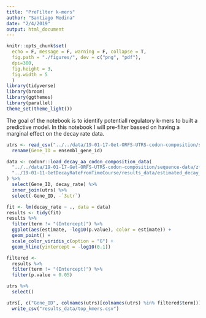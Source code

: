 ```yaml
---
title: "PreFilter k-mers"
author: "Santiago Medina"
date: "2/4/2019"
output: html_document
---
```


```r
knitr::opts_chunk$set(
  echo = F, message = F, warning = F, collapse = T,
  fig.path = "./figures/", dev = c("png", "pdf"),
  dpi=300,
  fig.height = 3,
  fig.width = 5
  )
library(tidyverse)
library(broom)
library(ggthemes)
library(parallel)
theme_set(theme_light())
```

The goal of the notebook is to identify potentiall regulatory k-mers to built a predictive model.
In this notebook I will pre-filter bassed on having a marginal effect on the decay rate data.


```r
utrs <- read_csv("../../data/19-01-17-Get-ORFS-UTRS-codon-composition/sequence-data/zfish_3utr6mer_composition.csv") %>% 
  rename(Gene_ID = ensembl_gene_id)

data <- codonr::load_decay_aa_codon_composition_data(
  "../../data/19-01-17-Get-ORFS-UTRS-codon-composition/sequence-data/zfish_codon_composition.csv",
  "../19-01-11-GetDecayRateFromTimeCourse/results_data/estimated_decay_rates.csv"
) %>% 
  select(Gene_ID, decay_rate) %>% 
  inner_join(utrs) %>% 
  select(-Gene_ID, -`3utr`)
```


```r
fit <- lm(decay_rate ~ ., data = data)
results <- tidy(fit)
results %>% 
  filter(term != "(Intercept)") %>% 
  ggplot(aes(estimate, -log10(p.value), color = estimate)) +
  geom_point() +
  scale_color_viridis_c(option = "G") +
  geom_hline(yintercept = -log10(0.1))
```

```r
filtered <- 
  results %>% 
  filter(term != "(Intercept)") %>% 
  filter(p.value < 0.05)

utrs %>% 
  select()

utrs[, c("Gene_ID", colnames(utrs)[colnames(utrs) %in% filtered$term])] %>% 
  write_csv("results_data/top_kmers.csv")
```



